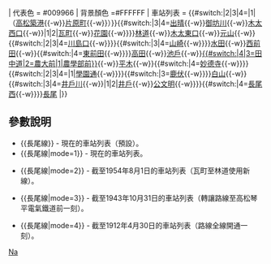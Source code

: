 {{鐵道路線|
| 模板名稱 =長尾線
| 名稱 = {{#switch:{{lc:{{{mode}}}}}|3|4={{Translink|ja|高松電気軌道|高松電氣軌道}}|[[高松琴平電氣鐵道]][[長尾線]]}}
| 代表色  = #009966
| 背景顏色 =#FFFFFF
| 車站列表 = {{#switch:{{lc:{{{mode}}}}}|2|3|4=|1|（[[高松築港站|高松築港]]{{-w}}[[片原町站|片原町]]{{-w}}）}}{{#switch:{{lc:{{{mode}}}}}|3|4=[[出晴站|出晴]]{{-w}}[[御坊川站|御坊川]]{{-w}}[[木太西口站|木太西口]]{{-w}}|1|2|[[瓦町站|瓦町]]{{-w}}[[花園站 (香川縣)|花園]]{{-w}}}}[[林道站|林道]]{{-w}}[[木太東口站|木太東口]]{{-w}}[[元山站 (香川縣)|元山]]{{-w}}{{#switch:{{lc:{{{mode}}}}}|2|3|4=[[川島口站|川島口]]{{-w}}}}{{#switch:{{lc:{{{mode}}}}}|3|4=[[山崎站 (香川縣)|山崎]]{{-w}}}}[[水田站|水田]]{{-w}}[[西前田站|西前田]]{{-w}}{{#switch:{{lc:{{{mode}}}}}|4=[[東前田站|東前田]]{{-w}}}}[[高田站 (香川縣)|高田]]{{-w}}[[池戶站|池戶]]{{-w}}[[農學部前站|{{#switch:{{lc:{{{mode}}}}}|4|3=田中道|2=農大前|1|農學部前}}]]{{-w}}[[平木站|平木]]{{-w}}{{#switch:{{lc:{{{mode}}}}}|4=[[妙德寺站|妙德寺]]{{-w}}}}{{#switch:{{lc:{{{mode}}}}}|2|3|4=|1|[[學園通站|學園通]]{{-w}}}}{{#switch:{{lc:{{{mode}}}}}|3=[[鹿伏站|鹿伏]]{{-w}}}}[[白山站 (香川縣)|白山]]{{-w}}{{#switch:{{lc:{{{mode}}}}}|3|4=[[井戶川站|井戶川]]{{-w}}|1|2|[[井戶站|井戶]]{{-w}}[[公文明站|公文明]]{{-w}}}}{{#switch:{{lc:{{{mode}}}}}|4=[[長尾西站|長尾西]]{{-w}}}}[[長尾站 (香川縣)|長尾]]
|}}<noinclude>
== 參數說明 ==
*<nowiki>{{長尾線}}</nowiki> - 現在的車站列表（預設）。
*<nowiki>{{長尾線|mode=1}}</nowiki> - 現在的車站列表。
{{長尾線|mode=1}}
*<nowiki>{{長尾線|mode=2}}</nowiki> - 截至1954年8月1日的車站列表（瓦町至林道使用新線）。
{{長尾線|mode=2}}
*<nowiki>{{長尾線|mode=3}}</nowiki> - 截至1943年10月31日的車站列表（轉讓路線至高松琴平電氣鐵道前一刻）。
{{長尾線|mode=3}}
*<nowiki>{{長尾線|mode=4}}</nowiki> - 截至1912年4月30日的車站列表（路線全線開通一刻）。
{{長尾線|mode=4}}
[[Category:高松琴平電氣鐵道路線模板|Na]]
</noinclude>